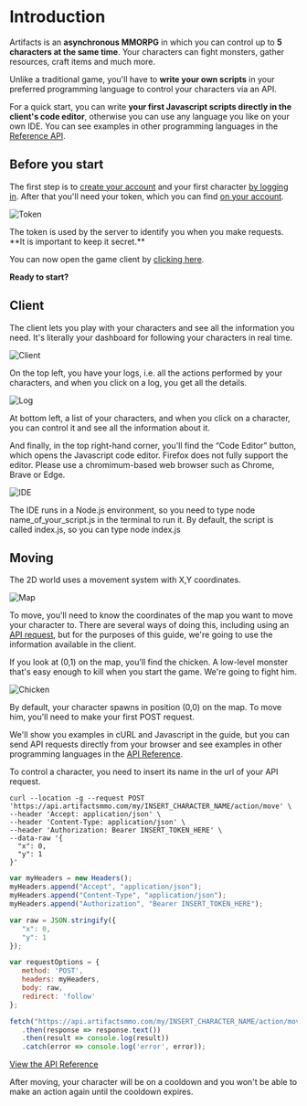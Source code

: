 
# Introduction 

Artifacts is an **asynchronous MMORPG** in which you can control up to **5 characters at the same time**. Your characters can fight monsters, gather resources, craft items and much more. 

Unlike a traditional game, you'll have to **write your own scripts** in your preferred programming language to control your characters via an API.

For a quick start, you can write **your first Javascript scripts directly in the client's code editor**, otherwise you can use any language you like on your own IDE.  You can see examples in other programming languages in the [Reference API](https://api.artifactsmmo.com/docs/#/).


 
 
## Before you start

The first step is to [create your account](https://artifactsmmo.com/account/create) and your first character [by logging in](https://artifactsmmo.com/account/characters).
After that you'll need your token, which you can find [on your account](https://artifactsmmo.com/account/).
 
![Token](https://artifactsmmo.com/images/docs/token.png)

<Callout type="warning" emoji="⚠️">
The token is used by the server to identify you when you make requests.&#x20;
**It is important to keep it secret.**
</Callout>
 
You can now open the game client by [clicking here](https://artifactsmmo.com/client). 


**Ready to start?**

## Client

 The client lets you play with your characters and see all the information you need. It's literally your dashboard for following your characters in real time.

![Client](https://artifactsmmo.com/images/docs/scgame1.png)

On the top left, you have your logs, i.e. all the actions performed by your characters, and when you click on a log, you get all the details.

![Log](https://artifactsmmo.com/images/docs/log_example.png)

At bottom left, a list of your characters, and when you click on a character, you can control it and see all the information about it.

And finally, in the top right-hand corner, you'll find the “Code Editor” button, which opens the Javascript code editor.
<Callout type="warning" emoji="⚠️">
Firefox does not fully support the editor. Please use a chromimum-based web browser such as Chrome, Brave or Edge.
</Callout>

![IDE](https://artifactsmmo.com/images/docs/ide.png)

The IDE runs in a Node.js environment, so you need to type node name_of_your_script.js in the terminal to run it. By default, the script is called index.js, so you can type node index.js

## Moving

The 2D world uses a movement system with X,Y coordinates.

![Map](https://artifactsmmo.com/images/docs/map.png)

To move, you'll need to know the coordinates of the map you want to move your character to. There are several ways of doing this, including using an [API request](https://api.artifactsmmo.com/docs/#/operations/all_maps_maps__get), but for the purposes of this guide, we're going to use the information available in the client.

If you look at (0,1) on the map, you'll find the chicken. A low-level monster that's easy enough to kill when you start the game. We're going to fight him.

![Chicken](https://artifactsmmo.com/images/docs/chicken.png)

By default, your character spawns in position (0,0) on the map. To move him, you'll need to make your first POST request.  

We'll show you examples in cURL and Javascript in the guide, but you can send API requests directly from your browser and see examples in other programming languages in the [API Reference](https://api.artifactsmmo.com/docs/#/operations/action_move_my__name__action_move_post).

<Callout type="info" emoji="ℹ️">
To control a character, you need to insert its name in the url of your API request.
</Callout>

```http filename="cURL" copy
curl --location -g --request POST 'https://api.artifactsmmo.com/my/INSERT_CHARACTER_NAME/action/move' \
--header 'Accept: application/json' \
--header 'Content-Type: application/json' \
--header 'Authorization: Bearer INSERT_TOKEN_HERE' \
--data-raw '{
  "x": 0,
  "y": 1
}'
```
```js filename="Javascript" copy
var myHeaders = new Headers();
myHeaders.append("Accept", "application/json");
myHeaders.append("Content-Type", "application/json");
myHeaders.append("Authorization", "Bearer INSERT_TOKEN_HERE");

var raw = JSON.stringify({
   "x": 0,
   "y": 1
});

var requestOptions = {
   method: 'POST',
   headers: myHeaders,
   body: raw,
   redirect: 'follow'
};

fetch("https://api.artifactsmmo.com/my/INSERT_CHARACTER_NAME/action/move", requestOptions)
   .then(response => response.text())
   .then(result => console.log(result))
   .catch(error => console.log('error', error));
```

[View the API Reference](https://api.artifactsmmo.com/docs/#/operations/action_move_my__name__action_move_post)

After moving, your character will be on a cooldown and you won't be able to make an action again until the cooldown expires. 